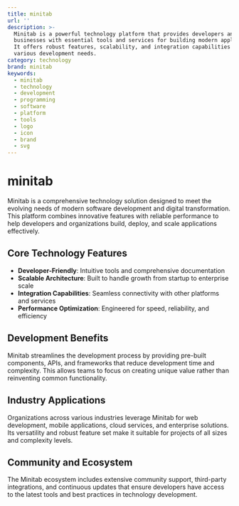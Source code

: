 ```yaml
---
title: minitab
url: ''
description: >-
  Minitab is a powerful technology platform that provides developers and
  businesses with essential tools and services for building modern applications.
  It offers robust features, scalability, and integration capabilities for
  various development needs.
category: technology
brand: minitab
keywords:
  - minitab
  - technology
  - development
  - programming
  - software
  - platform
  - tools
  - logo
  - icon
  - brand
  - svg
---
```


# minitab

Minitab is a comprehensive technology solution designed to meet the evolving needs of modern software development and digital transformation. This platform combines innovative features with reliable performance to help developers and organizations build, deploy, and scale applications effectively.

## Core Technology Features

- **Developer-Friendly**: Intuitive tools and comprehensive documentation
- **Scalable Architecture**: Built to handle growth from startup to enterprise scale
- **Integration Capabilities**: Seamless connectivity with other platforms and services
- **Performance Optimization**: Engineered for speed, reliability, and efficiency

## Development Benefits

Minitab streamlines the development process by providing pre-built components, APIs, and frameworks that reduce development time and complexity. This allows teams to focus on creating unique value rather than reinventing common functionality.

## Industry Applications

Organizations across various industries leverage Minitab for web development, mobile applications, cloud services, and enterprise solutions. Its versatility and robust feature set make it suitable for projects of all sizes and complexity levels.

## Community and Ecosystem

The Minitab ecosystem includes extensive community support, third-party integrations, and continuous updates that ensure developers have access to the latest tools and best practices in technology development.
